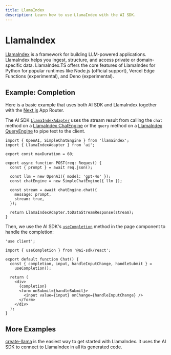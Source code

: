 ```yaml
---
title: LlamaIndex
description: Learn how to use LlamaIndex with the AI SDK.
---
```


# LlamaIndex

[LlamaIndex](https://ts.llamaindex.ai/) is a framework for building LLM-powered applications. LlamaIndex helps you ingest, structure, and access private or domain-specific data. LlamaIndex.TS offers the core features of LlamaIndex for Python for popular runtimes like Node.js (official support), Vercel Edge Functions (experimental), and Deno (experimental).

## Example: Completion

Here is a basic example that uses both AI SDK and LlamaIndex together with the [Next.js](https://nextjs.org/docs) App Router.

The AI SDK [`LlamaIndexAdapter`](/docs/reference/stream-helpers/llamaindex-adapter) uses the stream result from calling the `chat` method on a [LlamaIndex ChatEngine](https://ts.llamaindex.ai/modules/chat_engine) or the `query` method on a [LlamaIndex QueryEngine](https://ts.llamaindex.ai/modules/query_engines) to pipe text to the client.

```tsx filename="app/api/completion/route.ts" highlight="17"
import { OpenAI, SimpleChatEngine } from 'llamaindex';
import { LlamaIndexAdapter } from 'ai';

export const maxDuration = 60;

export async function POST(req: Request) {
  const { prompt } = await req.json();

  const llm = new OpenAI({ model: 'gpt-4o' });
  const chatEngine = new SimpleChatEngine({ llm });

  const stream = await chatEngine.chat({
    message: prompt,
    stream: true,
  });

  return LlamaIndexAdapter.toDataStreamResponse(stream);
}
```

Then, we use the AI SDK's [`useCompletion`](/docs/ai-sdk-ui/completion) method in the page component to handle the completion:

```tsx filename="app/page.tsx"
'use client';

import { useCompletion } from '@ai-sdk/react';

export default function Chat() {
  const { completion, input, handleInputChange, handleSubmit } =
    useCompletion();

  return (
    <div>
      {completion}
      <form onSubmit={handleSubmit}>
        <input value={input} onChange={handleInputChange} />
      </form>
    </div>
  );
}
```

## More Examples

[create-llama](https://github.com/run-llama/create-llama) is the easiest way to get started with LlamaIndex. It uses the AI SDK to connect to LlamaIndex in all its generated code.

